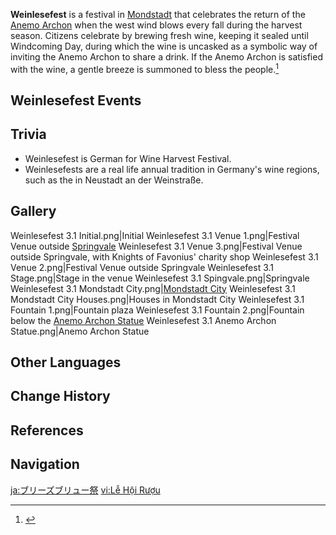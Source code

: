 {{About|the festival|the [[Version/3.1|Version 3.1]] [[event]]|Of Ballads and Brews}}
{{Terminology Infobox
|image        = 
|type         = Mondstadt Culture
|type2        = Festivals
}}
'''Weinlesefest''' is a festival in [[Mondstadt]] that celebrates the return of the [[Anemo Archon]] when the west wind blows every fall during the harvest season. Citizens celebrate by brewing fresh wine, keeping it sealed until Windcoming Day, during which the wine is uncasked as a symbolic way of inviting the Anemo Archon to share a drink. If the Anemo Archon is satisfied with the wine, a gentle breeze is summoned to bless the people.<ref>{{Ref/Quest|Sounds From Afar (Quest)}}</ref>
<!--
==Traditions==

==History==
-->
==Weinlesefest Events==
{{Event History Table|header=There is '''%PAGES%''' [[Flagship Event]] that has corresponded with the Weinlesefest.}}

==Trivia==
* Weinlesefest is German for Wine Harvest Festival.
* Weinlesefests are a real life annual tradition in Germany's wine regions, such as the {{w|de:Deutsches Weinlesefest|German Weinlesefest}} in Neustadt an der Weinstraße.

==Gallery==
<gallery>
Weinlesefest 3.1 Initial.png|Initial
Weinlesefest 3.1 Venue 1.png|Festival Venue outside [[Springvale]]
Weinlesefest 3.1 Venue 3.png|Festival Venue outside Springvale, with Knights of Favonius' charity shop
Weinlesefest 3.1 Venue 2.png|Festival Venue outside Springvale
Weinlesefest 3.1 Stage.png|Stage in the venue
Weinlesefest 3.1 Spingvale.png|Springvale
Weinlesefest 3.1 Mondstadt City.png|[[Mondstadt City]]
Weinlesefest 3.1 Mondstadt City Houses.png|Houses in Mondstadt City
Weinlesefest 3.1 Fountain 1.png|Fountain plaza
Weinlesefest 3.1 Fountain 2.png|Fountain below the [[Anemo Archon Statue]]
Weinlesefest 3.1 Anemo Archon Statue.png|Anemo Archon Statue
</gallery>

==Other Languages==
{{Other Languages
|en      = Weinlesefest
|en_tl   = Wine Harvest Festival
|en_lang = de
|zhs     = 归风佳酿节
|zhs_rm  = Guīfēng Jiāniàng Jié
|zht     = 歸風佳釀節
|zht_rm  = Guīfēng Jiāniàng Jié
|zh_tl   = Festival of the Returning Wind and Fine Wine
|ja      = ブリーズブリュー祭
|ja_rm   = Buriizu Buryuu Sai
|ja_tl   = Breeze Brew Festival
|ko      = 돌아온 바람의 와인 축제
|ko_rm   = Doraon Baram-ui Wain Chukje
|ko_tl   = Wine Festival of Returned Wind
|es      = Festival de la Vendimia
|es_tl   = Harvest Festival
|fr      = Weinlesefest
|ru      = Праздник вина
|ru_tl   = Wine Festival
|th      = เทศกาลหมักไวน์ Weinlesefest
|th_rm   = Thetsakan Mak Wai Weinlesefest
|th_tl   = Wine-Fermenting Festival Weinlesefest
|vi      = Mùa Gió Rượu Giao Hòa
|vi_tl   = 
|de      = Weinlesefest
|id      = Weinlesefest
|pt      = Festvinho
|pt_tl   = 
|tr      = Şarap Festival
|tr_tl   = 
|it      = Weinlesefest
}}

==Change History==
{{Change History|introduced=3.1}}

==References==
{{Reflist}}

==Navigation==
{{Lore Navbox|Festival}}

[[ja:ブリーズブリュー祭]]
[[vi:Lễ Hội Rượu]]